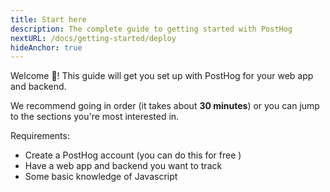 ```yaml
---
title: Start here
description: The complete guide to getting started with PostHog
nextURL: /docs/getting-started/deploy
hideAnchor: true
---
```



Welcome 👋! This guide will get you set up with PostHog for your web app and backend.

We recommend going in order (it takes about **30 minutes**) or you can jump to the sections you're most interested in.

Requirements:
- Create a PostHog account (you can do this for free <SignupLink />)
- Have a web app and backend you want to track
- Some basic knowledge of Javascript

<div className="mb-6"></div>

<InstallChapter />

<SendEventsChapter />

<IdentifyUsersChapter />

<ActionsAndInsightsChapter />

<GroupAnalyticsChapter />
